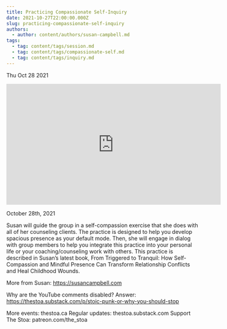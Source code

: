 ```yaml
---
title: Practicing Compassionate Self-Inquiry
date: 2021-10-27T22:00:00.000Z
slug: practicing-compassionate-self-inquiry
authors:
  - author: content/authors/susan-campbell.md
tags:
  - tag: content/tags/session.md
  - tag: content/tags/compassionate-self.md
  - tag: content/tags/inquiry.md
---
```






Thu Oct 28 2021

<iframe width="560" height="315" src="https://www.youtube.com/embed/Fjbkg90WkgM" title="Practicing Compassionate Self-Inquiry w/ Susan Campbell" frameborder="0" allow="accelerometer; autoplay; clipboard-write; encrypted-media; gyroscope; picture-in-picture" allowfullscreen ></iframe>

October 28th, 2021

Susan will guide the group in a self-compassion exercise that she does with all of her counseling clients. The practice is designed to help you develop spacious presence as your default mode. Then, she will engage in dialog with group members to help you integrate this practice into your personal life or your coaching/counseling work with others. This practice is described in Susan’s latest book, From Triggered to Tranquil: How Self-Compassion and Mindful Presence Can Transform Relationship Conflicts and Heal Childhood Wounds.

More from Susan: https://susancampbell.com

Why are the YouTube comments disabled? Answer: https://thestoa.substack.com/p/stoic-punk-or-why-you-should-stop

More events: thestoa.ca 
Regular updates: thestoa.substack.com 
Support The Stoa: patreon.com/the_stoa


